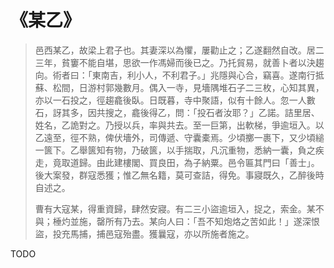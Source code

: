 # 《某乙》

> 邑西某乙，故梁上君子也。其妻深以為懼，屢勸止之；乙遂翻然自改。居二三年，貧窶不能自堪，思欲一作馮婦而後已之。乃托貿易，就善卜者以決趨向。術者曰：「東南吉，利小人，不利君子。」兆隱與心合，竊喜。遂南行抵蘇、松間，日游村郭幾數月。偶入一寺，見墻隅堆石子二三枚，心知其異，亦以一石投之，徑趨龕後臥。日既暮，寺中聚語，似有十餘人。忽一人數石，訝其多，因共搜之，龕後得乙，問：「投石者汝耶？」乙諾。詰里居、姓名，乙詭對之。乃授以兵，率與共去。至一巨第，出軟梯，爭逾垣入。以乙遠至，徑不熟，俾伏墻外，司傳遞、守囊橐焉。少頃擲一裹下，又少頃縋一篋下。乙舉篋知有物，乃破篋，以手揣取，凡沉重物，悉納一囊，負之疾走，竟取道歸。由此建樓閣、買良田，為子納粟。邑令匾其門曰「善士」。後大案發，群寇悉獲；惟乙無名籍，莫可查詰，得免。事寢既久，乙醉後時自述之。
>
> 曹有大寇某，得重資歸，肆然安寢。有二三小盜逾垣入，捉之，索金。某不與；棰灼並施，罄所有乃去。某向人曰：「吾不知炮烙之苦如此！」遂深恨盜，投充馬捕，捕邑寇殆盡。獲曩寇，亦以所施者施之。

TODO
